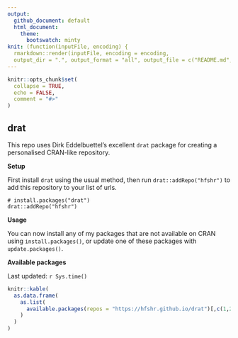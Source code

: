 ```yaml
---
output: 
  github_document: default
  html_document: 
    theme:
      bootswatch: minty
knit: (function(inputFile, encoding) {
  rmarkdown::render(inputFile, encoding = encoding,
  output_dir = ".", output_format = "all", output_file = c("README.md", "index.html")) })
---
```


<!-- README.md is generated from README.Rmd. Please edit that file -->

```r
knitr::opts_chunk$set(
  collapse = TRUE,
  echo = FALSE,
  comment = "#>"
)
```

## drat

<!-- badges: start -->
<!-- badges: end -->

This repo uses Dirk Eddelbuettel's excellent `drat` package for creating a personalised CRAN-like repository.

**Setup**

First install `drat` using the usual method, then run `drat::addRepo("hfshr")` to add this repository to your list of urls.

```
# install.packages("drat")
drat::addRepo("hfshr")
```

**Usage**

You can now install any of my packages that are not available on CRAN using `install.packages()`, or update one of these packages with `update.packages()`.


**Available packages**

Last updated: `r Sys.time()`

```r

knitr::kable(
  as.data.frame(
    as.list(
      available.packages(repos = "https://hfshr.github.io/drat")[,c(1,2,5,15)] 
    )
  )
)


```



